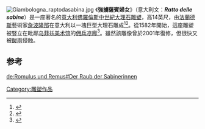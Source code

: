 [[File:Giambologna_raptodasabina.jpg|thumb]]
《'''強擄薩賓婦女'''》（意大利文：'''''Ratto delle sabine'''''）是一座著名的[[意大利|意大利]][[佛羅倫斯|佛羅倫斯]][[中世紀|中世紀]][[大理石|大理石]][[雕塑|雕塑]]，高14英尺，由[[法蘭德斯|法蘭德斯]]藝術家[[詹波隆那|詹波隆那]]在意大利以一塊巨型大理石雕成<ref>{{Cite book|title=畅游意大利|last=[[苏珊小语|苏珊小语]]编著|first=|publisher=北京：[[中国轻工业出版社|中国轻工业出版社]]|date=2014年4月|isbn=978-7-5019-9656-8|location=|pages=203}}</ref><ref>{{Cite book|title=欧洲城市景观|last=[[高颖_(1972年)|高颖]]，彭军主编|first=|publisher=上海：[[东华大学_(上海)|东华大学]]出版社|year=2015年10月|isbn=978-7-5669-0622-9|location=|pages=66}}</ref>。從1582年開始，這座雕塑被豎立在毗鄰[[乌菲兹美术馆|乌菲兹美术馆]]的[[佣兵凉廊|佣兵凉廊]]<ref>{{Cite book|title=艺术之书 最新修订版|last=费顿出版社著；[[陈艳红|陈艳红]]译；王燕飞译；陈敏译|first=|publisher=南宁：[[接力出版社|接力出版社]]|date=2013年6月|isbn=978-7-5448-2972-4|location=|pages=210}}</ref>。雖然該雕像曾於2001年復修，但很快又被[[酸雨|酸雨]]侵蝕。

==参考==
{{reflist}}
{{art-stub}}
[[Category:雕塑作品|Category:雕塑作品]]

[[de:Romulus_und_Remus#Der_Raub_der_Sabinerinnen|de:Romulus und Remus#Der Raub der Sabinerinnen]]